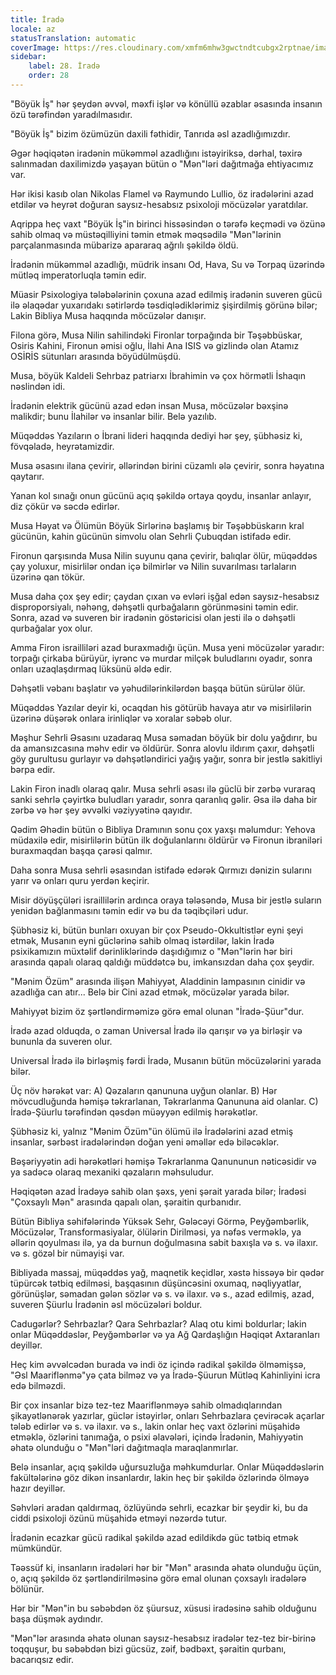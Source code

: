 ```yaml
---
title: İradə
locale: az
statusTranslation: automatic
coverImage: https://res.cloudinary.com/xmfm6mhw3gwctndtcubgx2rptnae/image/upload/v1740468922/small_cover_tratado_de_psicologia_revolucionaria_a4c0dca4e0.webp
sidebar:
    label: 28. İradə
    order: 28
---
```

"Böyük İş" hər şeydən əvvəl, məxfi işlər və könüllü əzablar əsasında insanın özü tərəfindən yaradılmasıdır.

"Böyük İş" bizim özümüzün daxili fəthidir, Tanrıda əsl azadlığımızdır.

Əgər həqiqətən iradənin mükəmməl azadlığını istəyiriksə, dərhal, təxirə salınmadan daxilimizdə yaşayan bütün o "Mən"ləri dağıtmağa ehtiyacımız var.

Hər ikisi kasıb olan Nikolas Flamel və Raymundo Lullio, öz iradələrini azad etdilər və heyrət doğuran saysız-hesabsız psixoloji möcüzələr yaratdılar.

Aqrippa heç vaxt "Böyük İş"in birinci hissəsindən o tərəfə keçmədi və özünə sahib olmaq və müstəqilliyini təmin etmək məqsədilə "Mən"lərinin parçalanmasında mübarizə apararaq ağrılı şəkildə öldü.

İradənin mükəmməl azadlığı, müdrik insanı Od, Hava, Su və Torpaq üzərində mütləq imperatorluqla təmin edir.

Müasir Psixologiya tələbələrinin çoxuna azad edilmiş iradənin suveren gücü ilə əlaqədar yuxarıdakı sətirlərdə təsdiqlədiklərimiz şişirdilmiş görünə bilər; Lakin Bibliya Musa haqqında möcüzələr danışır.

Filona görə, Musa Nilin sahilindəki Fironlar torpağında bir Təşəbbüskar, Osiris Kahini, Fironun əmisi oğlu, İlahi Ana ISIS və gizlində olan Atamız OSİRİS sütunları arasında böyüdülmüşdü.

Musa, böyük Kaldeli Sehrbaz patriarxı İbrahimin və çox hörmətli İshaqın nəslindən idi.

İradənin elektrik gücünü azad edən insan Musa, möcüzələr bəxşinə malikdir; bunu İlahilər və insanlar bilir. Belə yazılıb.

Müqəddəs Yazıların o İbrani lideri haqqında dediyi hər şey, şübhəsiz ki, fövqəladə, heyrətamizdir.

Musa əsasını ilana çevirir, əllərindən birini cüzamlı ələ çevirir, sonra həyatına qaytarır.

Yanan kol sınağı onun gücünü açıq şəkildə ortaya qoydu, insanlar anlayır, diz çökür və səcdə edirlər.

Musa Həyat və Ölümün Böyük Sirlərinə başlamış bir Təşəbbüskarın kral gücünün, kahin gücünün simvolu olan Sehrli Çubuqdan istifadə edir.

Fironun qarşısında Musa Nilin suyunu qana çevirir, balıqlar ölür, müqəddəs çay yoluxur, misirlilər ondan içə bilmirlər və Nilin suvarılması tarlaların üzərinə qan tökür.

Musa daha çox şey edir; çaydan çıxan və evləri işğal edən saysız-hesabsız disproporsiyalı, nəhəng, dəhşətli qurbağaların görünməsini təmin edir. Sonra, azad və suveren bir iradənin göstəricisi olan jesti ilə o dəhşətli qurbağalar yox olur.

Amma Firon israilliləri azad buraxmadığı üçün. Musa yeni möcüzələr yaradır: torpağı çirkaba bürüyür, iyrənc və murdar milçək buludlarını oyadır, sonra onları uzaqlaşdırmaq lüksünü əldə edir.

Dəhşətli vəbanı başlatır və yəhudilərinkilərdən başqa bütün sürülər ölür.

Müqəddəs Yazılar deyir ki, ocaqdan his götürüb havaya atır və misirlilərin üzərinə düşərək onlara irinliqlər və xoralar səbəb olur.

Məşhur Sehrli Əsasını uzadaraq Musa səmadan böyük bir dolu yağdırır, bu da amansızcasına məhv edir və öldürür. Sonra alovlu ildırım çaxır, dəhşətli göy gurultusu gurlayır və dəhşətləndirici yağış yağır, sonra bir jestlə sakitliyi bərpa edir.

Lakin Firon inadlı olaraq qalır. Musa sehrli əsası ilə güclü bir zərbə vuraraq sanki sehrlə çəyirtkə buludları yaradır, sonra qaranlıq gəlir. Əsa ilə daha bir zərbə və hər şey əvvəlki vəziyyətinə qayıdır.

Qədim Əhədin bütün o Bibliya Dramının sonu çox yaxşı məlumdur: Yehova müdaxilə edir, misirlilərin bütün ilk doğulanlarını öldürür və Fironun ibraniləri buraxmaqdan başqa çarəsi qalmır.

Daha sonra Musa sehrli əsasından istifadə edərək Qırmızı dənizin sularını yarır və onları quru yerdən keçirir.

Misir döyüşçüləri israillilərin ardınca oraya tələsəndə, Musa bir jestlə suların yenidən bağlanmasını təmin edir və bu da təqibçiləri udur.

Şübhəsiz ki, bütün bunları oxuyan bir çox Pseudo-Okkultistlər eyni şeyi etmək, Musanın eyni güclərinə sahib olmaq istərdilər, lakin İradə psixikamızın müxtəlif dərinliklərində daşıdığımız o "Mən"lərin hər biri arasında qapalı olaraq qaldığı müddətcə bu, imkansızdan daha çox şeydir.

"Mənim Özüm" arasında ilişən Mahiyyət, Aladdinin lampasının cinidir və azadlığa can atır... Belə bir Cini azad etmək, möcüzələr yarada bilər.

Mahiyyət bizim öz şərtləndirməmizə görə emal olunan "İradə-Şüur"dur.

İradə azad olduqda, o zaman Universal İradə ilə qarışır və ya birləşir və bununla da suveren olur.

Universal İradə ilə birləşmiş fərdi İradə, Musanın bütün möcüzələrini yarada bilər.

Üç növ hərəkət var: A) Qəzaların qanununa uyğun olanlar. B) Hər mövcudluğunda həmişə təkrarlanan, Təkrarlanma Qanununa aid olanlar. C) İradə-Şüurlu tərəfindən qəsdən müəyyən edilmiş hərəkətlər.

Şübhəsiz ki, yalnız "Mənim Özüm"ün ölümü ilə İradələrini azad etmiş insanlar, sərbəst iradələrindən doğan yeni əməllər edə biləcəklər.

Bəşəriyyətin adi hərəkətləri həmişə Təkrarlanma Qanununun nəticəsidir və ya sadəcə olaraq mexaniki qəzaların məhsuludur.

Həqiqətən azad İradəyə sahib olan şəxs, yeni şərait yarada bilər; İradəsi "Çoxsaylı Mən" arasında qapalı olan, şəraitin qurbanıdır.

Bütün Bibliya səhifələrində Yüksək Sehr, Gələcəyi Görmə, Peyğəmbərlik, Möcüzələr, Transformasiyalar, ölülərin Dirilməsi, ya nəfəs verməklə, ya əllərin qoyulması ilə, ya da burnun doğulmasına sabit baxışla və s. və ilaxır. və s. gözəl bir nümayişi var.

Bibliyada massaj, müqəddəs yağ, maqnetik keçidlər, xəstə hissəyə bir qədər tüpürcək tətbiq edilməsi, başqasının düşüncəsini oxumaq, nəqliyyatlar, görünüşlər, səmadan gələn sözlər və s. və ilaxır. və s., azad edilmiş, azad, suveren Şüurlu İradənin əsl möcüzələri boldur.

Cadugərlər? Sehrbazlar? Qara Sehrbazlar? Alaq otu kimi boldurlar; lakin onlar Müqəddəslər, Peyğəmbərlər və ya Ağ Qardaşlığın Həqiqət Axtaranları deyillər.

Heç kim əvvəlcədən burada və indi öz içində radikal şəkildə ölməmişsə, "Əsl Maariflənmə"yə çata bilməz və ya İradə-Şüurun Mütləq Kahinliyini icra edə bilməzdi.

Bir çox insanlar bizə tez-tez Maariflənməyə sahib olmadıqlarından şikayətlənərək yazırlar, güclər istəyirlər, onları Sehrbazlara çevirəcək açarlar tələb edirlər və s. və ilaxır. və s., lakin onlar heç vaxt özlərini müşahidə etməklə, özlərini tanımağa, o psixi əlavələri, içində İradənin, Mahiyyətin əhatə olunduğu o "Mən"ləri dağıtmaqla maraqlanmırlar.

Belə insanlar, açıq şəkildə uğursuzluğa məhkumdurlar. Onlar Müqəddəslərin fakültələrinə göz dikən insanlardır, lakin heç bir şəkildə özlərində ölməyə hazır deyillər.

Səhvləri aradan qaldırmaq, özlüyündə sehrli, ecazkar bir şeydir ki, bu da ciddi psixoloji özünü müşahidə etməyi nəzərdə tutur.

İradənin ecazkar gücü radikal şəkildə azad edildikdə güc tətbiq etmək mümkündür.

Təəssüf ki, insanların iradələri hər bir "Mən" arasında əhatə olunduğu üçün, o, açıq şəkildə öz şərtləndirilməsinə görə emal olunan çoxsaylı iradələrə bölünür.

Hər bir "Mən"in bu səbəbdən öz şüursuz, xüsusi iradəsinə sahib olduğunu başa düşmək aydındır.

"Mən"lər arasında əhatə olunan saysız-hesabsız iradələr tez-tez bir-birinə toqquşur, bu səbəbdən bizi gücsüz, zəif, bədbəxt, şəraitin qurbanı, bacarıqsız edir.

